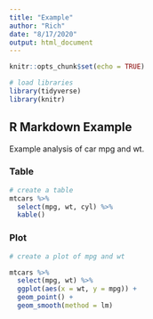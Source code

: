 ```yaml
---
title: "Example"
author: "Rich"
date: "8/17/2020"
output: html_document
---
```


```r
knitr::opts_chunk$set(echo = TRUE)

# load libraries
library(tidyverse)
library(knitr)

```

## R Markdown Example

Example analysis of car mpg and wt.

### Table

```r

# create a table
mtcars %>% 
  select(mpg, wt, cyl) %>% 
  kable()


```

### Plot

```r

# create a plot of mpg and wt

mtcars %>% 
  select(mpg, wt) %>% 
  ggplot(aes(x = wt, y = mpg)) +
  geom_point() +
  geom_smooth(method = lm)


```



